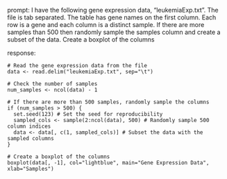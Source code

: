 prompt:
I have the following gene expression data, "leukemiaExp.txt". The file is tab separated. The table has gene names on the first column. Each row is a gene and each column is a distinct sample.  If there are more samples than 500 then randomly sample the samples column and create a subset of the data. Create a boxplot of the columns

response:
```
# Read the gene expression data from the file
data <- read.delim("leukemiaExp.txt", sep="\t")

# Check the number of samples
num_samples <- ncol(data) - 1

# If there are more than 500 samples, randomly sample the columns
if (num_samples > 500) {
  set.seed(123) # Set the seed for reproducibility
  sampled_cols <- sample(2:ncol(data), 500) # Randomly sample 500 column indices
  data <- data[, c(1, sampled_cols)] # Subset the data with the sampled columns
}

# Create a boxplot of the columns
boxplot(data[, -1], col="lightblue", main="Gene Expression Data", xlab="Samples")
```

